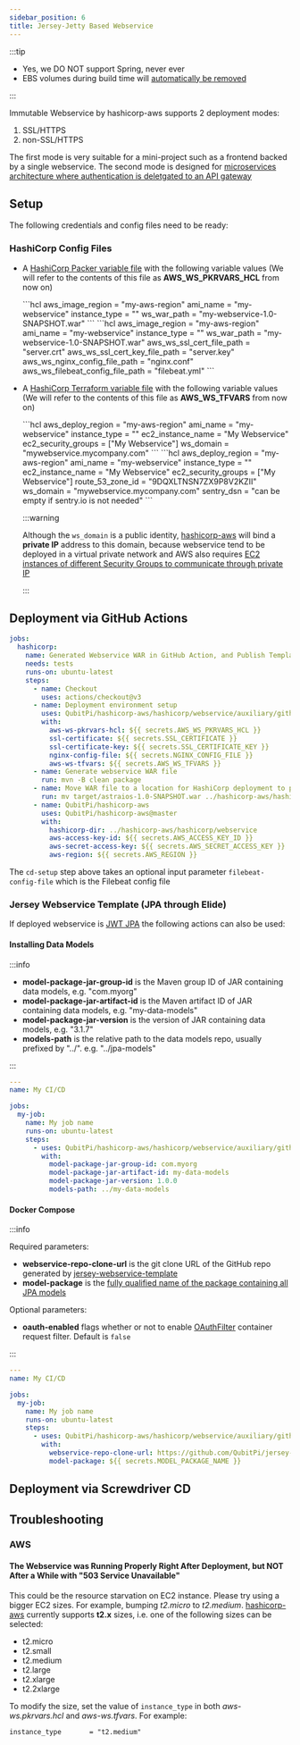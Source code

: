 ```yaml
---
sidebar_position: 6
title: Jersey-Jetty Based Webservice
---
```


[//]: # (Copyright Jiaqi Liu)

[//]: # (Licensed under the Apache License, Version 2.0 &#40;the "License"&#41;;)
[//]: # (you may not use this file except in compliance with the License.)
[//]: # (You may obtain a copy of the License at)

[//]: # (    http://www.apache.org/licenses/LICENSE-2.0)

[//]: # (Unless required by applicable law or agreed to in writing, software)
[//]: # (distributed under the License is distributed on an "AS IS" BASIS,)
[//]: # (WITHOUT WARRANTIES OR CONDITIONS OF ANY KIND, either express or implied.)
[//]: # (See the License for the specific language governing permissions and)
[//]: # (limitations under the License.)


:::tip

- Yes, we DO NOT support Spring, never ever
- EBS volumes during build time will [automatically be removed][HashiCorp Packer delete_on_termination]

:::

Immutable Webservice by hashicorp-aws supports 2 deployment modes:

1. SSL/HTTPS
2. non-SSL/HTTPS

The first mode is very suitable for a mini-project such as a frontend backed by a single webservice. The second mode
is designed for
[microservices architecture where authentication is deletgated to an API gateway](https://dev.to/behalf/authentication-authorization-in-microservices-architecture-part-i-2cn0#global-authentication-api-gateway-and-authorization-per-service)

Setup
-----

The following credentials and config files need to be ready:

### HashiCorp Config Files

- A [HashiCorp Packer variable file] with the following variable values (We will refer to the contents of this file as
  **AWS_WS_PKRVARS_HCL** from now on)

  <Tabs>
    <TabItem value="non-ssl" label="non-SSL/HTTPS" default>
      ```hcl
      aws_image_region                 = "my-aws-region"
      ami_name                         = "my-webservice"
      instance_type                    = "<one of t2.micro/t2.small/t2.medium/t2.large/t2.xlarge/t2.2xlarge>"
      ws_war_path                      = "my-webservice-1.0-SNAPSHOT.war"
      ```
    </TabItem>
    <TabItem value="ssl" label="SSL/HTTPS mode">
      ```hcl
      aws_image_region                 = "my-aws-region"
      ami_name                         = "my-webservice"
      instance_type                    = "<one of t2.micro/t2.small/t2.medium/t2.large/t2.xlarge/t2.2xlarge>"
      ws_war_path                      = "my-webservice-1.0-SNAPSHOT.war"
      aws_ws_ssl_cert_file_path        = "server.crt"
      aws_ws_ssl_cert_key_file_path    = "server.key"
      aws_ws_nginx_config_file_path    = "nginx.conf"
      aws_ws_filebeat_config_file_path = "filebeat.yml"
      ```
    </TabItem>
  </Tabs>

- A [HashiCorp Terraform variable file] with the following variable values (We will refer to the contents of this file as
  **AWS_WS_TFVARS** from now on)

  <Tabs>
    <TabItem value="non-ssl" label="non-SSL/HTTPS" default>
      ```hcl
      aws_deploy_region   = "my-aws-region"
      ami_name            = "my-webservice"
      instance_type       = "<one of t2.micro/t2.small/t2.medium/t2.large/t2.xlarge/t2.2xlarge>"
      ec2_instance_name   = "My Webservice"
      ec2_security_groups = ["My Webservice"]
      ws_domain           = "mywebservice.mycompany.com"
      ```
    </TabItem>
    <TabItem value="ssl" label="SSL/HTTPS mode">
      ```hcl
      aws_deploy_region   = "my-aws-region"
      ami_name            = "my-webservice"
      instance_type       = "<one of t2.micro/t2.small/t2.medium/t2.large/t2.xlarge/t2.2xlarge>"
      ec2_instance_name   = "My Webservice"
      ec2_security_groups = ["My Webservice"]
      route_53_zone_id    = "9DQXLTNSN7ZX9P8V2KZII"
      ws_domain           = "mywebservice.mycompany.com"
      sentry_dsn          = "can be empty if sentry.io is not needed"
      ```
    </TabItem>
  </Tabs>

  :::warning

  Although the `ws_domain` is a public identity, [hashicorp-aws] will bind a **private IP** address to this domain,
  because webservice tend to be deployed in a virtual private network and AWS also requires
  [EC2 instances of different Security Groups to communicate through private IP](https://serverfault.com/a/967483)

  :::

Deployment via GitHub Actions
-----------------------------

```yaml
jobs:
  hashicorp:
    name: Generated Webservice WAR in GitHub Action, and Publish Template AMI Image and Deploy it to EC2 through HashiCorp
    needs: tests
    runs-on: ubuntu-latest
    steps:
      - name: Checkout
        uses: actions/checkout@v3
      - name: Deployment environment setup
        uses: QubitPi/hashicorp-aws/hashicorp/webservice/auxiliary/github/actions/cd-setup@master
        with:
          aws-ws-pkrvars-hcl: ${{ secrets.AWS_WS_PKRVARS_HCL }}
          ssl-certificate: ${{ secrets.SSL_CERTIFICATE }}
          ssl-certificate-key: ${{ secrets.SSL_CERTIFICATE_KEY }}
          nginx-config-file: ${{ secrets.NGINX_CONFIG_FILE }}
          aws-ws-tfvars: ${{ secrets.AWS_WS_TFVARS }}
      - name: Generate webservice WAR file
        run: mvn -B clean package
      - name: Move WAR file to a location for HashiCorp deployment to pickup
        run: mv target/astraios-1.0-SNAPSHOT.war ../hashicorp-aws/hashicorp/webservice/images/
      - name: QubitPi/hashicorp-aws
        uses: QubitPi/hashicorp-aws@master
        with:
          hashicorp-dir: ../hashicorp-aws/hashicorp/webservice
          aws-access-key-id: ${{ secrets.AWS_ACCESS_KEY_ID }}
          aws-secret-access-key: ${{ secrets.AWS_SECRET_ACCESS_KEY }}
          aws-region: ${{ secrets.AWS_REGION }}
```

The `cd-setup` step above takes an optional input parameter `filebeat-config-file` which is the Filebeat config file

### Jersey Webservice Template (JPA through Elide)

If deployed webservice is [JWT JPA](https://qubitpi.github.io/jersey-webservice-template/docs/elide/intro) the following
actions can also be used:

#### Installing Data Models

:::info

- **model-package-jar-group-id** is the Maven group ID of JAR containing data models, e.g. "com.myorg"
- **model-package-jar-artifact-id** is the Maven artifact ID of JAR containing data models, e.g. "my-data-models"
- **model-package-jar-version** is the version of JAR containing data models, e.g. "3.1.7"
- **models-path** is the relative path to the data models repo, usually prefixed by "../". e.g. "../jpa-models"

:::

```yaml
---
name: My CI/CD

jobs:
  my-job:
    name: My job name
    runs-on: ubuntu-latest
    steps:
      - uses: QubitPi/hashicorp-aws/hashicorp/webservice/auxiliary/github/actions/jersey-webservice-template/jpa-elide/install-data-models@master
        with:
          model-package-jar-group-id: com.myorg
          model-package-jar-artifact-id: my-data-models
          model-package-jar-version: 1.0.0
          models-path: ../my-data-models
```

#### Docker Compose

:::info

Required parameters:

- **webservice-repo-clone-url** is the git clone URL of the GitHub repo generated by [jersey-webservice-template]
- **model-package** is the
  [fully qualified name of the package containing all JPA models](https://github.com/QubitPi/jersey-webservice-template-jpa-data-model/blob/master/src/main/java/com/qubitpi/ws/jersey/template/models/Book.java#L16)

Optional parameters:

- **oauth-enabled** flags whether or not to enable [OAuthFilter] container request filter. Default is `false`

:::

```yaml
---
name: My CI/CD

jobs:
  my-job:
    name: My job name
    runs-on: ubuntu-latest
    steps:
      - uses: QubitPi/hashicorp-aws/hashicorp/webservice/auxiliary/github/actions/jersey-webservice-template/jpa-elide/docker-compose@master
        with:
          webservice-repo-clone-url: https://github.com/QubitPi/jersey-webservice-template.git
          model-package: ${{ secrets.MODEL_PACKAGE_NAME }}
```

Deployment via Screwdriver CD
-----------------------------

Troubleshooting
---------------

### AWS

#### The Webservice was Running Properly Right After Deployment, but NOT After a While with "503 Service Unavailable"

This could be the resource starvation on EC2 instance. Please try using a bigger EC2 sizes. For example, bumping
_t2.micro_ to _t2.medium_. [hashicorp-aws] currently supports **t2.x** sizes, i.e. one of the following sizes can be
selected:

- t2.micro
- t2.small
- t2.medium
- t2.large
- t2.xlarge
- t2.2xlarge

To modify the size, set the value of `instance_type` in both _aws-ws.pkrvars.hcl_ and _aws-ws.tfvars_. For
example:

```hcl
instance_type       = "t2.medium"
```

[hashicorp-aws]: https://qubitpi.github.io/hashicorp-aws/
[HashiCorp Packer delete_on_termination]: https://qubitpi.github.io/hashicorp-packer/packer/integrations/hashicorp/amazon/latest/components/builder/ebs#:~:text=Optional%3A-,delete_on_termination,-(bool)%20%2D%20Indicates%20whether
[HashiCorp Packer variable file]: https://qubitpi.github.io/hashicorp-packer/packer/guides/hcl/variables#from-a-file
[HashiCorp Terraform variable file]: https://qubitpi.github.io/hashicorp-terraform/terraform/language/values/variables#variable-definitions-tfvars-files

[jersey-webservice-template]: https://qubitpi.github.io/jersey-webservice-template/

[OAuthFilter]: https://qubitpi.github.io/jersey-webservice-template/apidocs/com/qubitpi/ws/jersey/template/web/filters/OAuthFilter.html
